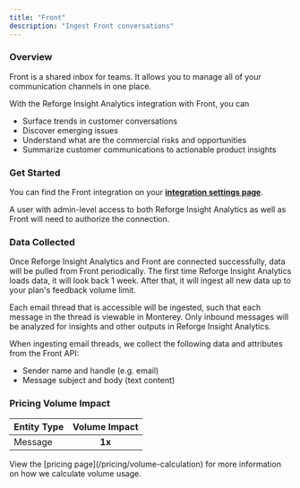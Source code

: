 ```yaml
---
title: "Front"
description: "Ingest Front conversations"
---
```


### Overview

Front is a shared inbox for teams. It allows you to manage all of your communication channels in one place.

With the Reforge Insight Analytics integration with Front, you can

- Surface trends in customer conversations
- Discover emerging issues
- Understand what are the commercial risks and opportunities
- Summarize customer communications to actionable product insights

### Get Started

You can find the Front integration on your **[integration settings page](https://insights.reforge.com/w/default/settings/integrations/front)**.

A user with admin-level access to both Reforge Insight Analytics as well as Front will need to authorize the connection.

<Steps>
  <Step title='Go to "Settings"' />
  <Step title='Click "Integrations" in the navigation menu' />
  <Step title='Click "Front"' />
  <Step title='Click "Connect"' />
  <Step title="If necessary, log in to Front using the appropriate account" />
  <Step title="Review and approve the permissions requested" />
  <Step title="Once confirmed, you will be returned to Reforge Insight Analytics, where you can toggle on conversation ingestion" />
</Steps>

### Data Collected

Once Reforge Insight Analytics and Front are connected successfully, data will be pulled from Front periodically. The first time Reforge Insight Analytics loads data, it will look back 1 week. After that, it will ingest all new data up to your plan's feedback volume limit.

Each email thread that is accessible will be ingested, such that each message in the thread is viewable in Monterey. Only inbound messages will be analyzed for insights and other outputs in Reforge Insight Analytics.

When ingesting email threads, we collect the following data and attributes from the Front API:

- Sender name and handle (e.g. email)
- Message subject and body (text content)

### Pricing Volume Impact

| Entity Type | Volume Impact |
| :---------- | :-----------: |
| Message     |    **1x**     |

<Info>
  View the [pricing page](/pricing/volume-calculation) for more information on
  how we calculate volume usage.
</Info>
